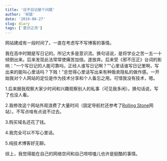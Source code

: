 ```yaml
---
title: '日不日记是个问题'
author: '宋骁'
date: '2019-08-27'
slug: diary
tags: ['意识之流']
---
```


网站建成有一段时间了。一直在考虑写不写博客的事情。

我在高中时期是写日记的。所记大多是意识流。换句话说，是将学业之苦一五一十倾倒出来。后来发现此法常常使痛苦加倍。遂放弃。后来受《邪不压正》台词的影响：“一个写日记的人能可靠吗，正经人谁写日记啊？”“心里话谁写日记里啊，写出来的能叫心里话吗？下贱！”总觉得心里话写出来有种贩卖隐私的做作感。一开始我对个人网站的定位是作为技术分享和个人备忘之用。可惜我没有技术，嗯。

1.后来据我观察大家少时间和兴趣观察别人的私事（可见我多闲）。换句话说，写了也没人看。

2.我修改这个网站外观浪费了大量时间（固定导航栏还参考了[Rolling Stone](https://www.rollingstone.com/)网站）。不写点啥有点说不过去。

3.购买域名还花了钱。

4.我完全可以不写心里话。

5.纯技术博客好无聊。

综上，我觉得能在自己的网络空间和自己唠唠嗑儿也许是挺酷的事情。












